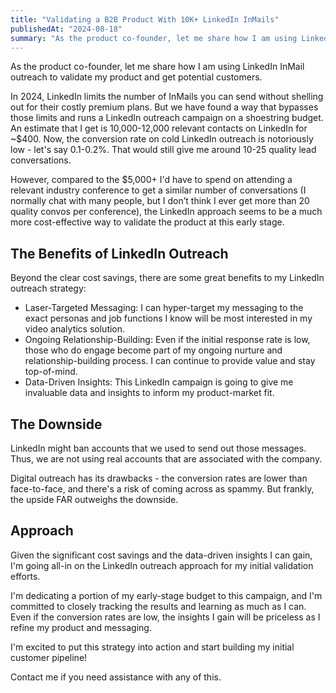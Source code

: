 ```yaml
---
title: "Validating a B2B Product With 10K+ LinkedIn InMails"
publishedAt: "2024-08-18"
summary: "As the product co-founder, let me share how I am using LinkedIn InMail outreach to validate my product and get potential customers."
---
```


As the product co-founder, let me share how I am using LinkedIn InMail outreach to validate my product and get potential customers.

In 2024, LinkedIn limits the number of InMails you can send without shelling out for their costly premium plans. But we have found a way that bypasses those limits and runs a LinkedIn outreach campaign on a shoestring budget.
An estimate that I get is 10,000-12,000 relevant contacts on LinkedIn for ~$400. Now, the conversion rate on cold LinkedIn outreach is notoriously low - let's say 0.1-0.2%. That would still give me around 10-25 quality lead conversations.

However, compared to the $5,000+ I'd have to spend on attending a relevant industry conference to get a similar number of conversations (I normally chat with many people, but I don’t think I ever get more than 20 quality convos per conference), the LinkedIn approach seems to be a much more cost-effective way to validate the product at this early stage.

## The Benefits of LinkedIn Outreach

Beyond the clear cost savings, there are some great benefits to my LinkedIn outreach strategy:

- Laser-Targeted Messaging: I can hyper-target my messaging to the exact personas and job functions I know will be most interested in my video analytics solution.
- Ongoing Relationship-Building: Even if the initial response rate is low, those who do engage become part of my ongoing nurture and relationship-building process. I can continue to provide value and stay top-of-mind.
- Data-Driven Insights: This LinkedIn campaign is going to give me invaluable data and insights to inform my product-market fit.

## The Downside

LinkedIn might ban accounts that we used to send out those messages. Thus, we are not using real accounts that are associated with the company.

Digital outreach has its drawbacks - the conversion rates are lower than face-to-face, and there's a risk of coming across as spammy. But frankly, the upside FAR outweighs the downside.

## Approach

Given the significant cost savings and the data-driven insights I can gain, I'm going all-in on the LinkedIn outreach approach for my initial validation efforts.

I'm dedicating a portion of my early-stage budget to this campaign, and I'm committed to closely tracking the results and learning as much as I can. Even if the conversion rates are low, the insights I gain will be priceless as I refine my product and messaging.

I'm excited to put this strategy into action and start building my initial customer pipeline!

Contact me if you need assistance with any of this.
